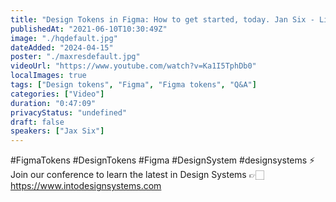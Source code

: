 ```yaml
---
title: "Design Tokens in Figma: How to get started, today. Jan Six - Live & Q&A-  Into Design Systems"
publishedAt: "2021-06-10T10:30:49Z"
image: "./hqdefault.jpg"
dateAdded: "2024-04-15"
poster: "./maxresdefault.jpg"
videoUrl: "https://www.youtube.com/watch?v=Ka1I5TphDb0"
localImages: true
tags: ["Design tokens", "Figma", "Figma tokens", "Q&A"]
categories: ["Video"]
duration: "0:47:09"
privacyStatus: "undefined"
draft: false
speakers: ["Jax Six"]
---
```

#FigmaTokens #DesignTokens #Figma #DesignSystem #designsystems 
⚡️ Join our conference to learn the latest in Design Systems 
👉🏻 https://www.intodesignsystems.com
